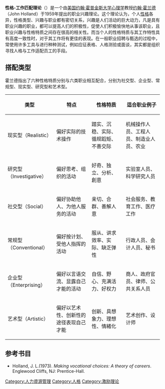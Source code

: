'''性格-工作匹配理论'''（{{lang-en|Personality-Job Fit Theory}}）是一个由[[美国|美国]][[约翰·霍普金斯大学|约翰·霍普金斯大学]][[心理学|心理学]]教授[[约翰·霍兰德|约翰·霍兰德]]（John Holland）于1959年提出的职业兴趣理论。这个理论认为，个人[[性格|性格]]各异，性格类型、兴趣与职业都有密切关系，兴趣是人们活动的巨大动力，凡是具有职业兴趣的职业，都可以提高人们的积极性，促使人们积极愉快地从事该职业，且职业兴趣与性格特质之间存在很高的相关性。而当个人的性格特质与其工作特性具有高度一致性时，对于其工作将有更佳的表现。在一般职业招聘与甄选的过程中，常使用许多工具与进行种种测试，例如应征表格、人格测验或面谈，其实都是组织寻找人格与工作适配员工的手段。

== 搭配类型 ==
霍兰德指出了六种性格特质分别与六类职业相互配合，分别为社交型、企业型、常规型、现实型、研究型和艺术型。
{| class="wikitable"
|-
! 类型 !! 特点 !! 性格特质 !! 适合职业例子
|-
| 现实型（Realistic）
| 偏好实际的技术操作
| 踏实、沉稳、实际、循规蹈矩、不善交际
| 机械操作人员、工程人员、制造业人员、农业
|-
| 研究型（Investigative）
| 偏好思考、组织的活动
| 好奇、独立、分析、創意
| 实验室人员、科学研究人员
|-
| 社交型（Social）
| 偏好协助他人、为他人服务的活动
| 亲切、合群、善解人意
| 社会服务、教育工作、医疗工作
|-
| 常规型（Conventional）
| 偏好按计划、受他人指挥的活动
| 服从、讲求效率、实际、缺乏弹性
| 行政人员、会计人员、秘书
|-
| 企业型（Enterprising）
| 偏好以言语交流、显露自己才能的活动
| 自信、野心、充满活力、好权力
| 商人、政府官员、律师、公共关系人员
|-
| 艺术型（Artistic）
| 偏好以艺术性、创新性的途径表现自己才能
| 创新、具想象力、理想性、情緒化
| 艺术创作、设计师
|}



== 参考书目 ==
* Holland, J. L.(1973). ''Making vocational choices: A theory of careers''. Englewood Cliffs, NJ: Prentice-Hall.

[[Category:人力資源管理|Category:人力資源管理]]
[[Category:人格|Category:人格]]
[[Category:激励理论|Category:激励理论]]